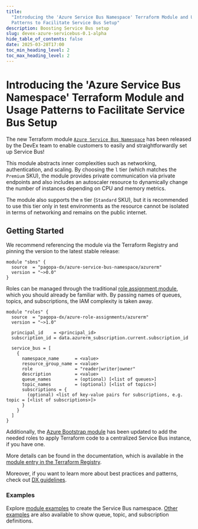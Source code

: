 ```yaml
---
title:
  "Introducing the 'Azure Service Bus Namespace' Terraform Module and Usage
  Patterns to Facilitate Service Bus Setup"
description: Boosting Service Bus setup
slug: devex-azure-servicebus-0.1-alpha
hide_table_of_contents: false
date: 2025-03-28T17:00
toc_min_heading_level: 2
toc_max_heading_level: 2
---
```


# Introducing the 'Azure Service Bus Namespace' Terraform Module and Usage Patterns to Facilitate Service Bus Setup

The new Terraform module
[`Azure Service Bus Namespace`](https://registry.terraform.io/modules/pagopa-dx/azure-service-bus-namespace/azurerm/latest)
has been released by the DevEx team to enable customers to easily and
straightforwardly set up Service Bus!

This module abstracts inner complexities such as networking, authentication, and
scaling. By choosing the `l` tier (which matches the `Premium` SKU), the module
provides private communication via private endpoints and also includes an
autoscaler resource to dynamically change the number of instances depending on
CPU and memory metrics.

<!-- truncate -->

The module also supports the `m` tier (`Standard` SKU), but it is recommended to
use this tier only in test environments as the resource cannot be isolated in
terms of networking and remains on the public internet.

## Getting Started

We recommend referencing the module via the Terraform Registry and pinning the
version to the latest stable release:

```hcl
module "sbns" {
  source  = "pagopa-dx/azure-service-bus-namespace/azurerm"
  version = "~>0.0"
}
```

Roles can be managed through the traditional
[role assignment module](https://registry.terraform.io/modules/pagopa-dx/azure-role-assignments/azurerm/latest),
which you should already be familiar with. By passing names of queues, topics,
and subscriptions, the IAM complexity is taken away.

```hcl
module "roles" {
  source  = "pagopa-dx/azure-role-assignments/azurerm"
  version = "~>1.0"

  principal_id    = <principal_id>
  subscription_id = data.azurerm_subscription.current.subscription_id

  service_bus = [
    {
      namespace_name      = <value>
      resource_group_name = <value>
      role                = "reader|writer|owner"
      description         = <value>
      queue_names         = (optional) [<list of queues>]
      topic_names         = (optional) [<list of topics>]
      subscriptions = {
        (optional) <list of key-value pairs for subscriptions, e.g. topic = [<list of subscriptions>]>
      }
    }
  ]
}
```

Additionally, the
[Azure Bootstrap module](https://registry.terraform.io/modules/pagopa-dx/azure-github-environment-bootstrap/azurerm/latest)
has been updated to add the needed roles to apply Terraform code to a
centralized Service Bus instance, if you have one.

More details can be found in the documentation, which is available in the
[module entry in the Terraform Registry](https://registry.terraform.io/modules/pagopa-dx/azure-service-bus-namespace/azurerm/latest).

Moreover, if you want to learn more about best practices and patterns, check out
[DX guidelines](https://pagopa.github.io/dx/docs/infrastructure/azure/using-service-bus).

### Examples

Explore
[module examples](https://github.com/pagopa-dx/terraform-azurerm-azure-service-bus-namespace/tree/main/examples/complete)
to create the Service Bus namespace.
[Other examples](https://github.com/pagopa/dx/tree/main/infra/modules/azure_role_assignments/examples/service_bus)
are also available to show queue, topic, and subscription definitions.
